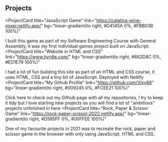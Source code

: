 ## Projects

<ProjectCard
  title="JavaScript Game"
  link="https://catalina-wine-mixer.netlify.app/"
  bg="linear-gradient(to right, #D4145A 0%, #FBB03B 100%)"
>
  I built this game as part of my Software Engineering Course with General
  Assembly, it was my first individual games project built on JavaScript.
</ProjectCard>
<ProjectCard
  title="Website in HTML and CSS"
  link="https://www.hyrdle.com/"
  bg="linear-gradient(to right, #662D8C 0%, #ED1E79 100%)"
>
  I had a lot of fun building this site as part of an HTML and CSS course, it
  uses HTML, CSS and a tiny bit of JavaScript. Deployed with Netlify
</ProjectCard>
<ProjectCard
  title="My Github Profile"
  link="https://github.com/Vixy88"
  bg="linear-gradient(to right, #009245 0%, #FCEE21 100%)"
>
  Click here to check out my Github page with all my repositories, I try to keep
  it tidy but I love starting new projects so you will find a lot of "ambitious"
  projects unfinished in here
</ProjectCard>
<ProjectCard
  title="Rock, Paper & Scissor Game"
  link="https://rock-paper-scissor-2022.netlify.app/"
  bg="linear-gradient(to right, #D585FF 0%, #00FFEE 100%)"
>
  One of my favourite projects in 2021 was to recreate the rock, paper and
  scissor game in the browser with only using JavaScript, HTML and CSS.
</ProjectCard>
